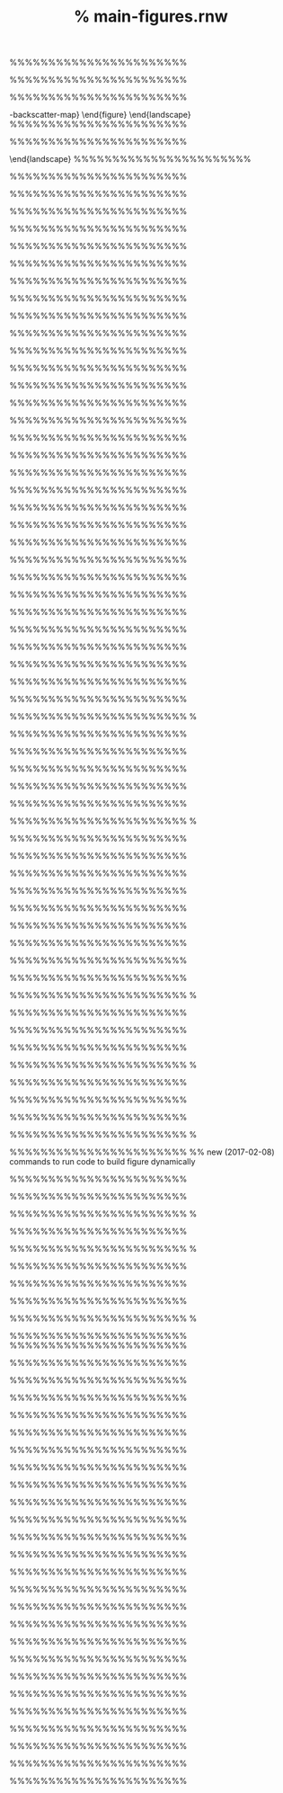 %% main-figures.rnw

\section{Figures} \label{sec:figures}

%%%%%%%%%%%%%%%%%%%%%%%
\begin{figure}[H]
\begin{center}
<<main-overview-map, fig.height=9, is.fig = TRUE, alt.text = "This figure shows many ports and cities of interest for the hake fishery.">>=
make.overview.map.plot(path = rootd_map_data)
@
\end{center}
\caption{Overview map of the area in the Northeast Pacific Ocean occupied by \fishname.
  Common areas referred to in this document are shown.}
\label{fig:main-overview-map}
\end{figure}
%%%%%%%%%%%%%%%%%%%%%%%

%%%%%%%%%%%%%%%%%%%%%%%
\begin{landscape}
\pagestyle{mylandscape}
\begin{figure}[p]
% Each mm change shifts it by more than 1mm, changing
% from -20 to -21 jumps it to the left when using center.
% Commenting out {center} works better.
\hspace{-10mm}
% Get pdf from Julia then convert with 'magick <name>.pdf <name>.png' and push to GitHub.
% Cannot use fishname in the tooltip (alt text)
\pdftooltip{\includegraphics[max size={1.15\paperwidth}{1.15\paperheight}]{main-figures/hake_survey_1995-21_NASCTimeSeries_BiomassAtAgeHistograms_grayblue}}{This figure shows that Pacific Hake migrate further north in some years.}
\caption{Spatial distribution of acoustic backscatter attributable to age-2 and older \fishname\
  from the \surveyname\
  \Sexpr{survey_start_yr}--\Sexpr{survey_end_yr}. Area of the circle is roughly
  proportional to observed backscatter.
  Barplots show survey-estimated biomass for ages 2 to 20, with major cohorts
  highlighted in color.
  Figure produced by Julia Clemons (NOAA).}
\label{fig:main-backscatter-map}
\end{figure}
\end{landscape}
\pagestyle{fancy}
%%%%%%%%%%%%%%%%%%%%%%%

%%%%%%%%%%%%%%%%%%%%%%%
\begin{landscape}
\pagestyle{mylandscape}
\begin{figure}[p]
\begin{center}
\hspace{-10mm}
% Get pdf from Julia then convert with 'magick <name>.pdf <name>.png' and push to GitHub.
% Cannot use fishname in the tooltip (alt text)
\pdftooltip{\includegraphics[max size={1.10\paperwidth}{1.10\paperheight}]{main-figures/age1hake_03-21_sA_squareroot_bin_narrow-panel_grayblue}}{This figure shows the assumed varying locations of age-1 Pacific Hake.}
\end{center}
\caption{Spatial distribution of acoustic backscatter attributable to aggregations of age-1 \fishname\
  from the \surveyname\ 2003--\Sexpr{survey_end_yr} (spatial details are not available for survey years 1995, 1998,
  and 2001). Age-1 \fishname\ are not fully sampled
  during the acoustic survey and were not explicitly considered during establishment of the
  survey sampling design. Additional backscatter from age-1 fish intermixed with older fish is not shown.
  Area of the circle is roughly proportional to observed backscatter. Figure produced
  by Julia Clemons (NOAA).}
\label{fig:main-backscatter-map-age1}
\end{figure}
\end{landscape}
\pagestyle{fancy}
%%%%%%%%%%%%%%%%%%%%%%%

%%%%%%%%%%%%%%%%%%%%%%%
\begin{figure}[H]
\begin{center}
<<main-total-catches, fig.height=5, fig.width=8, is.fig = TRUE, alt.text = "This figure shows that catches in four of the last six years have been the largest in the time series.">>=
## leg.y.loc is y-coord to place legend at
plot_catches(ct, leg.y.loc = 550)
@
\end{center}
\caption{Total \fishname\ catch used in the assessment by sector, \Sexpr{start_yr}--\Sexpr{last_data_yr}.
  U.S. tribal catches are included in the appropriate sector.}
\label{fig:main-catches}
\end{figure}
%%%%%%%%%%%%%%%%%%%%%%%

%%%%%%%%%%%%%%%%%%%%%%%
\begin{figure}[H]
\begin{center}
\definecolor{shadecolor}{rgb}{0.969, 0.969, 0.969}\color{fgcolor}
% Cannot use fishname in the tooltip (alt text)
\pdftooltip{\includegraphics[width=0.75\paperwidth]{main-figures/fishCatchRatesUS}}{This figure shows changes in catch rates for the U.S. fleet. The rates are highest in September followed by May and June.}
\end{center}
\caption{Unstandardized (raw) catch-rates (t/hr) of \fishname\ catches by tow in
  the U.S. at-sea fleet from \Sexpr{last_data_yr-4}--\Sexpr{last_data_yr}.}
\label{fig:main-us-catch-rates}
%%%%%%%%%%%%%%%%%%%%%%%
%% JOINED ON PAGE
%%%%%%%%%%%%%%%%%%%%%%%
\begin{center}
%\definecolor{shadecolor}{rgb}{0.969, 0.969, 0.969}\color{fgcolor}
<<main-us-fishery-depths, fig.height=3.5, is.fig = TRUE, alt.text = "This figure shows that bottom depths have been approximately 500 meters and fishing depths approximately 300 meters on average in the last 5 years for United States fleets.">>=
  par(mfrow = c(1, 2), mar=c(2.2, 3.2, 1.2, 0.2), oma = c(2, 1, 0, 0))
  makebox(
    us_atsea_fishing_depth_df[us_atsea_fishing_depth_df$year >= max(us_atsea_fishing_depth_df$year) - 4, ],
    main = "Fishing depth", col = "colour",
    labels = c("", ""))
  makebox(
    us_atsea_bottom_depth_df[us_atsea_bottom_depth_df$year >= max(us_atsea_bottom_depth_df$year) - 4, ],
    main = "Bottom depth", col = "colour",
    labels = c("", ""))
  mtext("Year", side = 1, outer = TRUE, line = -0.6, col = "black")
  mtext("Depth (m)", side = 2, outer = TRUE, line = -0.5, col = "black")
@
\end{center}
\caption{Distribution of fishing depths (left) and bottom depths (right), in meters, of hauls targeting \fishname\ in the U.S. Catcher-Processor and Mothership sectors from \Sexpr{last_data_yr-4}--\Sexpr{last_data_yr}. Horizontal lines in each box represent the median depth and boxes encompass the middle 50\% of the data. Whiskers encompass the 95\% quantiles.}
\label{fig:main-us-at-sea-depths}
\end{figure}
%%%%%%%%%%%%%%%%%%%%%%%

%%%%%%%%%%%%%%%%%%%%%%%
\begin{figure}[H]
\begin{center}
<<main-can-fishery-depths, is.fig = TRUE, alt.text = "This figure shows that for the last five years in Canada freezer trawlers fished at an approximate bottom depth of 400 meters and shoreside vessels fished at an approximate bottom depth of 200 meters. Freezer trawlers fished at a gear depth of approximately 200 meters and shoreside vessels at a depth of approximately 150 meters. In 2023 this changed somewhat with both fleets fishing closer to the bottom and in shallower water.">>=
  par(mfrow = c(2, 2), mar=c(2.2, 3.2, 1.2, 0.2), oma = c(2, 1, 0, 0))
  makebox(
    can_ft_gear_depth_df[can_ft_gear_depth_df$year >= max(can_ft_gear_depth_df$year) - 4, ],
    main = "Fishing depth - Freezer trawlers", col = "colour",
    labels = c("", ""))
  makebox(
    can_ft_bottom_depth_df[can_ft_bottom_depth_df$year >= max(can_ft_bottom_depth_df$year) - 4, ],
    main = "Bottom depth - Freezer trawlers", col = "colour",
    labels = c("", ""))
  makebox(
    can.ss.gear.depth[can.ss.gear.depth$year >= max(can.ss.gear.depth$year) - 4, ],
    main = "Fishing depth - Shoreside", col = "colour",
    labels = c("", ""))
  makebox(
    can_ss_bottom_depth_df[can_ss_bottom_depth_df$year >= max(can_ss_bottom_depth_df$year) - 4, ],
    main = "Bottom depth - Shoreside", col = "colour",
    labels = c("", ""))
  mtext("Year", side = 1, outer = TRUE, line = -0.6, col = "black")
  mtext("Depth (m)", side = 2, outer = TRUE, line = -0.5, col = "black")
@
\end{center}
\caption{Distribution of fishing depths (left) and bottom depths (right), in meters, of hauls targeting \fishname\ in the Canadian fleets from \Sexpr{last_data_yr-4}--\Sexpr{last_data_yr}. Horizontal lines in each box represent the median depth and boxes encompass the middle 50\% of the data. Whiskers encompass the 95\% quantiles.}
\label{fig:main-can-at-sea-depths}
\end{figure}
%%%%%%%%%%%%%%%%%%%%%%%

%%%%%%%%%%%%%%%%%%%%%%%
\begin{figure}[H]
\begin{center}
<<main-data-overview-map, fig.height=4.5, fig.width=8, is.fig = TRUE, alt.text = "This figure gives an overview of the data used in this assessment. Fishery catches span the whole time series from 1966 to present. Fishery age compositions from 1975 to present were used and all data from the age 2 plus acoustic survey were included. This includes the index of abundance and age compositions from 1995 to present for odd years.">>=
make.data.overview.plot(base_model)
@
\end{center}
\caption{Overview of data used in this assessment.
Circle areas are proportional to
total catch for the fishery data, precision for the indices,
and total sample size for
the age compositions (and cannot be compared
across data types).
Additionally, mean weight-at-age data (1975--\Sexpr{last_data_yr};
not depicted here but see Figure~\ref{fig:main-empirical-weight-at-age-numbers}
for sample sizes) are
used to account for time-varying growth.}
\label{fig:main-data-overview}
\end{figure}
%%%%%%%%%%%%%%%%%%%%%%%

%%%%%%%%%%%%%%%%%%%%%%%
\begin{figure}[H]
\begin{center}
<<main-age-comp-bubbles, fig.height = 10, fig.width = 8, is.fig = TRUE, alt.text = "This figure shows that there are currently three large cohorts making their way through the stock. The 2010 cohort is the largest followed by the 2014 cohort and the 2016 cohort. The 2020 cohort is large but highly uncertain.">>=
plist <- NULL
plist[[1]] <-
  make_age_comp_bubble_plot(base_model,
                            subplot = 1,
                            legend.position = "top",
                            alpha = 0.4)
plist[[2]] <-
  make_age_comp_bubble_plot(base_model,
                            subplot = 2,
                            alpha = 0.4)
cowplot::plot_grid(plotlist = plist, nrow = 2)
@
\end{center}
\caption{Age compositions for the aggregate fishery (top, all sectors combined) and acoustic survey (bottom) for the years \Sexpr{max_fishery_age_prop[1]}--\Sexpr{max_fishery_age_prop[2]}. Proportions in each year sum to 1.0 and area of the bubbles are proportional to the proportion and consistent in both panels (see key at top). The largest bubble in the fishery data is \Sexpr{f(as.numeric(max_fishery_age_prop[3]) / 100, 2)} for age \Sexpr{as.numeric(max_survey_age_prop[5])} in \Sexpr{as.numeric(max_fishery_age_prop[4])} and in the survey data is \Sexpr{f(as.numeric(max_survey_age_prop[3]) / 100, 2)} for age \Sexpr{as.numeric(max_survey_age_prop[5])} in \Sexpr{as.numeric(max_survey_age_prop[4])}. Red lines track large cohorts.}
\label{fig:main-age-comp-bubbles}
\end{figure}
%%%%%%%%%%%%%%%%%%%%%%%

%%%%%%%%%%%%%%%%%%%%%%%
\begin{figure}[H]
\begin{center}
<<main-survey-extrap-biomass, fig.height=4.5, fig.width=8, is.fig = TRUE, alt.text = "This figure shows that the survey biomass estimate has decreased from 2019 to 2021.">>=
plot_survey_biomass(
  dplyr::filter(base_model[["dat"]][["CPUE"]], index == 2)
)
@
\end{center}
\caption{Acoustic survey biomass index of age-2+ fish (millions of tons,
  Table~\ref{tab:main-survey-history}).
  Approximate 95\% confidence intervals are based on sampling variability
  (intervals without squid/hake apportionment uncertainty in 2009 are displayed in black).}
\label{fig:main-survey-extrap-biomass}
%\end{figure}
%%%%%%%%%%%%%%%%%%%%%%%
% JOINED ON PAGE
%%%%%%%%%%%%%%%%%%%%%%%
%\begin{figure}[H]
\begin{center}
<<main-age-one-index, fig.height=4.5, fig.width=8, is.fig = TRUE, alt.text = "This figure shows that the age-1 survey estimate has increased from 2019 to 2021.">>=
make.survey.age1.plot.data(dplyr::filter(base_model[["dat"]][["CPUE"]], index == 3),
                           log.scale = FALSE,
                           yLim = c(0, 16))
@
\end{center}
%\vspace{0mm}
\caption{Relative age-1 index (numbers of fish, Table~\ref{tab:main-survey-history})
  and approximate 95\% confidence intervals
  based on sampling variability.
  The index is relative because
  the survey does not attempt to catch all available
  age-1 fish and the analysis does not include kriging
  unlike estimates of age-2$+$ survey biomass.}
\label{fig:main-age-one-index}
\end{figure}

\begin{figure}[H]
\begin{center}
<<maturity-ogive-figure, fig.height=7.5, fig.width=7.5, is.fig = TRUE, alt.text = "This figure shows how maturity increases with age. Fish appear to reach full maturity between the age of 3 and 4. South of Point Conception which is at a latitude of 34.4 degrees they appear to reach maturity between the age of 2 and 3.">>=
maturity.ogive.figure(model = base_model, useyears = 1975:(assess_yr - 1))
@
\end{center}
\caption{Fraction of fish that are mature at each age north and south of
  34.44$^\circ$N
  (upper panel) and the fecundity relationship (lower panel).
  The fecundity relationship (purple line) is the product
  of the weight-at-age
  and the maturity-at-age for the samples
  collected from North of 34.44$^\circ$N (blue line in upper plot)
  averaged across \Sexpr{start_yr_age_comps} to \Sexpr{last_data_yr}.}
\label{fig:main-maturity}
\end{figure}
%%%%%%%%%%%%%%%%%%%%%%%

%%%%%%%%%%%%%%%%%%%%%%%
\begin{figure}[H]
\begin{center}
<<main-weight-at-age, fig.height=9, fig.width=8, is.fig = TRUE, alt.text = "This figure shows how weight-at-age changes through time. The weight-at-age appears to have decreased overall from 1975 to present.">>=
weight.at.age.heatmap(base_model,
                      proj.line.yr = base_model$endyr,
                      extrap.mask = weight_age_extrapolation_mask,
                      longterm.mean.ages = NULL, colour = "both")
@
\end{center}
%\vspace{0mm}
\caption{Empirical weight-at-age (kg) values used for the base model. Colors
  correspond to the values, with red being the lightest fish (across all years
  and ages) and blue being the heaviest fish. For each age, the most transparent cells indicate
  the lightest fish of that age.
  Data are only available from \Sexpr{start_yr_age_comps}--\Sexpr{last_data_yr}.
  Values based on assumptions for the pre-\Sexpr{start_yr_age_comps} and forecast years are shown
  outside the blue lines.
  Bold values between \Sexpr{start_yr_age_comps}--\Sexpr{max_fishery_age_prop[2]} represent
  unavailable data such that weights were interpolated or extrapolated from adjacent ages or years.
  The bottom row (mean) is the sample-weighted mean weight-at-age over all years of data.}
\label{fig:main-empirical-weight-at-age}
\end{figure}
%%%%%%%%%%%%%%%%%%%%%%%

%%%%%%%%%%%%%%%%%%%%%%%
\begin{figure}[H]
\begin{center}
<<main-weight-at-age-numbers, fig.height=9, fig.width=8, is.fig = TRUE, alt.text = "This figure shows the sample sizes of weight-at-age vary between years and ages with the most samples occurring for ages 3 through 7.">>=
weight.at.age.heatmap(base_model,
                      proj.line.yr = base_model$endyr,
                      extrap.mask = weight_age_extrapolation_mask,
                      longterm.mean.ages = NULL,
                      samplesize = TRUE, colour = "both")
@
\end{center}
\vspace{0mm}
\caption{Sample sizes of empirical weight-at-age measurements
  used to calculate mean weight-at-age fit in the base model.
  Colors and transparency are identical to Figure~\ref{fig:main-empirical-weight-at-age}
  and based on mean values.
  Sample sizes of zero highlight years for which data are not available, i.e.,
  pre \Sexpr{start_yr_age_comps} and post \Sexpr{last_data_yr}.
  The total sample sizes for each age used in the mean over all data years are shown at the bottom and
  year-specific sample sizes are shown to the right using the same color scale with red indicating
  small sample sizes and blue indicating the large sample sizes.}
\label{fig:main-empirical-weight-at-age-numbers}
\end{figure}
%%%%%%%%%%%%%%%%%%%%%%%

%%%%%%%%%%%%%%%%%%%%%%%
\begin{figure}[H]
\begin{center}
<<main-weight-at-age-lines, fig.height = 9, fig.width = 8, is.fig = TRUE, alt.text = "This figure shows that the annual mean weight-at-age is lower for most ages in the most recent years than for years prior to 1980. There is a trend of increasing weight-at-age for the last 6 to 7 years.">>=
make.wt_at_age.plot(wt_at_age, ages = 2:10, lwd = 1, highlight = 5)
@
\end{center}
\caption{Empirical mean weight-at-age (kg) values for ages 2--10
  used for the base model, as in Figure~\ref{fig:main-empirical-weight-at-age} but
  shown as time series.
  Blue lines are for the youngest ages and green lines are for the oldest ages
  shown, with age-5 highlighted in bold as a visual aid.}
\label{fig:main-weight-at-age-lines}
\end{figure}
%%%%%%%%%%%%%%%%%%%%%%%

%%%%%%%%%%%%%%%%%%%%%%%
\begin{figure}[H]
\begin{center}
<<main-bridge-5-panel-1, fig.height=8, fig.width=8, is.fig = TRUE, alt.text = "This figure shows the differences between the first bridging models for various model outputs. The only notable difference is in the recruitment deviation estimates for 2020 to 2022 for the bridging model where the 2022 catch is added.">>=
plist <- list()
plist[[1]] <-
  plot_rel_biomass(d_obj = d_obj_bridge_rel_biomass[[1]],
                   ylim = c(0, 2.5),
                   x_labs_mod = 10,
                   clip_cover = 0.35,
                   wrap_y_label = TRUE,
                   axis_title_font_size = 12,
                   leg_pos = "none")
plist[[2]] <-
  plot_recdevs(d_obj = d_obj_bridge_recdev[[1]],
               leg_pos = "none",
               x_labs_mod = 10,
               clip_cover = 0.25,
               axis_title_font_size = 12,
               line_width = 0.25)

plist[[3]] <-
  plot_survey_index_fits(d_obj = d_obj_bridge_age2_index[[1]],
                         survey_type = "age2",
                         rev_colors = FALSE,
                         clip_cover = 0.25,
                         axis_title_font_size = 12,
                         leg_pos = "none")

plist[[4]] <-
  plot_survey_index_fits(d_obj = d_obj_bridge_age1_index[[1]],
                         survey_type = "age1",
                         xlim = c(1995, 2022),
                         ylim = c(0, 11),
                         y_breaks = seq(0, 11, by = 2),
                         clip_cover = 0.25,
                         axis_title_font_size = 12,
                         rev_colors = FALSE,
                         leg_pos = "none")

# Grid of 2 rows and 1 column with one plot at the top (biomass)
# and 4 plots embedded in another grid (quad_grid) at the bottom
quad_grid <- cowplot::plot_grid(plotlist = plist,
                                nrow = 2,
                                ncol = 2)
full_plist <- list()
full_plist[[1]] <-
  plot_biomass(d_obj = d_obj_bridge_biomass[[1]],
               leg_ncol = 2,
               leg_font_size = 7,
               wrap_y_label = TRUE,
               axis_title_font_size = 12,
               leg_pos = c(0.72, 0.82))

full_plist[[2]] <- quad_grid

cowplot::plot_grid(plotlist = full_plist,
                   nrow = 2,
                   ncol = 1,
                   rel_heights = c(0.33, 0.67))
@
\end{center}
\caption{Bridging models showing the sequential steps made to the base model
  from the \Sexpr{last_assess_yr} base model to the \Sexpr{assess_yr} base
  model. In order the steps are: update the Stock Synthesis model code version,
  add \Sexpr{last_data_yr} catch, add \Sexpr{last_data_yr} weight-at-age, and
  add \Sexpr{last_data_yr} fishery age compositions. The final model is the base
  model for \Sexpr{assess_yr}. Panels are spawning biomass (upper panel),
  relative spawning biomass (spawning biomass in each year relative to the
  unfished equilibrium spawning biomass, middle left), recruitment deviation
  (middle right), age-2+ survey biomass index (lower left), and age-1 index
  (lower right), with triangles representing the observed survey indices.}
\label{fig:main-bridge-5-panel-1}
\end{figure}
%%%%%%%%%%%%%%%%%%%%%%%

%%%%%%%%%%%%%%%%%%%%%%%
\begin{figure}[H]
\begin{center}
<<main-mcmc-survey-fit, fig.height=6, fig.width=8, is.fig = TRUE, alt.text = "This figure shows 1000 posterior trajectories of the expected survey biomass fitting well to the observed biomass. The lines are very tightly packed together for most of the time series but diverge a little near the end of the time series from about 2017 to 2021.">>=
make.mcmc.survey.fit.plot(base_model,
                          start_yr = survey_start_yr,
                          end_yr = survey_end_yr,
                          surv_yrs = surv_yrs,
                          probs = c(0.025, 0.975),
                          y.max = 5.5e6)
@
\end{center}
\caption{Fits (colored lines) to the acoustic survey (points) with input 95\% intervals around the observations.
  The thin blue lines are the results of a random subset of individual MCMC samples.
  Thicker uncertainty intervals around observed survey points indicate 95\%
  lognormal uncertainty intervals estimated by the kriging method and are used as input to the assessment model.
  Thinner uncertainty intervals indicate estimated 95\% uncertainty intervals that account for the
  model estimate of additional uncertainty.}
\label{fig:main-mcmc-survey-fit}
\end{figure}
%%%%%%%%%%%%%%%%%%%%%%%

%%%%%%%%%%%%%%%%%%%%%%%
\begin{figure}[H]
\begin{center}
<<main-mcmc-age1-fit, fig.height=6, fig.width=8, is.fig = TRUE, alt.text = "This figure shows many posterior trajectories of the expected numbers of age-1 fish fitting well to the age-1 index.The lines are very tightly packed together for most of the time series but diverge a little at the end of the time series for the 2021 index point.">>=
make.mcmc.survey.fit.plot(base_model,
                          start_yr = survey_start_yr,
                          end_yr = survey_end_yr,
                          surv_yrs = surv_yrs,
                          probs = c(0.025, 0.975),
                          y.max = 10e6,
                          survey.type = "age1",
                          survey.col = "red")
@
\end{center}
\caption{Fits (colored lines) to the relative age-1 index estimated from the
  acoustic survey (points) with input 95\% intervals around the observations.
  The thin blue lines are the results of a random subset of individual MCMC samples.
  Thicker uncertainty intervals around observed survey points indicate 95\%
  lognormal uncertainty intervals based on sampling variability
  and are used as input to the assessment model.
  Thinner uncertainty intervals indicate estimated 95\% uncertainty intervals that account for the
  model estimate of additional uncertainty.}
\label{fig:main-mcmc-age1-fit}
\end{figure}
%%%%%%%%%%%%%%%%%%%%%%%

%%%%%%%%%%%%%%%%%%%%%%%
\begin{figure}[H]
\begin{center}
<<main-age-comp-fits, fig.height = 10, fig.width = 8, is.fig = TRUE, alt.text = "This figure shows the age composition fits for the fishery and acoustic survey against the data. There is some slight over and under-fitting in the early part of the fishery time series from 1975 to 1995. The survey shows some over fitting from 2001 to 2005.">>=
plist <- NULL
plist[[1]] <-
  plot_age_comp_fit(base_model,
                    label_font_size = 3,
                    n_col = 4)
plist[[2]] <-
  plot_age_comp_fit(base_model,
                    n_col = 1,
                    type = "survey",
                    x_breaks = 2:15,
                    label_font_size = 3,
                    label_loc = c(14, 0.45))
cowplot::plot_grid(plotlist = plist, nrow = 2)
@
\end{center}
\caption{Base model fits to the observed fishery (top) and acoustic survey (bottom) age-composition data.
  Colored bars show observed proportions with colors following each cohort across years.
  Points with intervals indicate median expected proportions and 95\% credibility
  intervals from the MCMC calculations.}
\label{fig:main-age-comp-fits}
\end{figure}
%%%%%%%%%%%%%%%%%%%%%%%

%%%%%%%%%%%%%%%%%%%%%%%
\begin{figure}[H]
\begin{center}
<<main-age-comp-pearson, fig.height = 10, fig.width = 8, is.fig = TRUE, alt.text = "This figure shows that there are no obvious patterns in the Pearson residuals for the fishery and the survey.">>=
plist <- NULL
plist[[1]] <-
  plot_pearson_bubbles(base_model,
                       type = 1,
                       legend.position = "top",
                       alpha = 0.7)
plist[[2]] <-
  plot_pearson_bubbles(base_model,
                       type = 2,
                       alpha = 0.7)
cowplot::plot_grid(plotlist = plist, ncol = 1)
@
\end{center}
\caption{Pearson residuals for base model fits to the age-composition data for
  the medians of the MCMC posteriors. Closed bubbles are positive residuals
  (observed > expected) and open bubbles are negative residuals (observed <
  expected). Red lines track cohorts from years of large recruitment events.}
\label{fig:main-age-comp-pearson}
\end{figure}
%%%%%%%%%%%%%%%%%%%%%%%

%%%%%%%%%%%%%%%%%%%%%%%
\begin{figure}[H]
\begin{center}
<<main-prior-posterior, fig.height=6, fig.width=8, is.fig = TRUE, alt.text = "This figure shows how the posteriors shift from the priors for key parameters. The steepness parameter appears to have an almost identical prior and posterior distribution.">>=
plot_priors_vs_posts(base_model,
                                              key_posteriors,
                                              titles = key_posteriors_titles,
                                              x_range = "prior",
                                              ncol = 2,
                                              nrow = 3,
                                              labeller = label_parsed_space)
@
\end{center}
\caption{Prior (black lines) and posterior (gray histograms) distributions for
  natural mortality ($M$), equilibrium log recruitment ($\ln R_0)$, steepness
  ($h$), the additional process-error standard deviation (SD) for the acoustic
  survey, and the Dirichlet-multinomial parameters for the fishery
  ($\theta_{\text{fish}}$) and the survey ($\theta_{\text{surv}}$). Red
  triangles signify the initial value for each parameter. The small
  downturns at the ends of the uniform priors for $ln(R_0)$ and the
  Survey extra SD parameter represent the hard limits set for the prior in the
  Stock Synthesis control file.}
\label{fig:main-prior-posterior}
\end{figure}
%%%%%%%%%%%%%%%%%%%%%%%

%%%%%%%%%%%%%%%%%%%%%%%
\begin{figure}[H]
\begin{center}
<<main-prior-posterior-truncated, fig.height=6, fig.width=8, is.fig = TRUE, alt.text = "This figure shows how the posteriors shift from the priors for key parameters. The steepness parameter appears to have an almost identical prior and posterior distribution.">>=
plot_priors_vs_posts(base_model,
                                              key_posteriors,
                                              titles = key_posteriors_titles,
                                              x_range = "posterior",
                                              ncol = 2,
                                              nrow = 3,
                                              labeller = label_parsed_space)
@
\end{center}
\caption{As for Figure \ref{fig:main-prior-posterior} but the x axis of each
  panel is truncated to the range of the posterior distribution, and thus, there
  is the potential for the full range of the prior and the initial value to be
  missing from individual panels.}
\label{fig:main-prior-posterior-truncated}
\end{figure}
%%%%%%%%%%%%%%%%%%%%%%%

%%%%%%%%%%%%%%%%%%%%%%%
\begin{figure}[H]
\begin{center}
<<main-tv-selex, fig.height=8, fig.width=8, is.fig = TRUE, alt.text = "This figure shows individual median selectivity plots for each year in a mountain range configuration.">>=
tv_selex_start_yr <- 1990
tv_selex_end_yr <- last_data_yr
tv_selex_ages <- as.character(1:8)
tv_selex_med_raw <- base_model$extra_mcmc$sel_fishery_median
tv_selex_med_filt <- tv_selex_med_raw |>
  filter(Yr %in% tv_selex_start_yr:tv_selex_end_yr)
tv_selex_med_yrs <- tv_selex_med_filt |> pull(Yr)
tv_selex_med_mat <- tv_selex_med_filt |>
  select(!!!tv_selex_ages) |>
  as.matrix()
tv_selex_lower <- base_model$extra_mcmc$sel_fishery_lower
tv_selex_upper <- base_model$extra_mcmc$sel_fishery_upper
# plot_selex_mountains(tv_selex_med,
#                      yrs = c(tv_selex_start_yr,
#                              tv_selex_end_yr),
#                      ages = tv_selex_ages)

oldpar <- par()
# padding left and right outer margins using oma to make plot less stretched out
par(mar = c(4, 4, 1, 1),
    oma = c(0, 8, 0, 8))
mountains(tv_selex_med_mat,
          yvec = tv_selex_med_yrs,
          rev = TRUE,
          cex.axis = 0.8)
mtext(side = 1, line = 2, "Age")
mtext(side = 2, line = 3, "Selectivity by year")
par <- oldpar
@
\end{center}
\caption{Mountains plot of median fishery selectivity in each year for the base model. Range of selectivity is
  scaled to be between 0 to 1 in each year.}
\label{fig:main-tv-selex}
\end{figure}
%%%%%%%%%%%%%%%%%%%%%%%
% \clearpage

%%%%%%%%%%%%%%%%%%%%%%%
\begin{figure}[H]
\begin{center}
<<main-tv-selex-uncertainty, fig.height=8, fig.width=8, is.fig = TRUE, alt.text = "This figure shows individual panels for each year with selectivity medians and 0.95 credible intervals.">>=
plot_multiple_tv_selex_unc(base_model, n_col = 2)
@
\end{center}
\caption{Fishery selectivity sampled from posterior probability distribution by year for the base model.
  Black dots and bars indicate the median and 95\% credibility interval, respectively. The shaded polygon
  also shows the 95\% credibility interval. Range is from 0 to 1 within each year. Selectivity
  for \Sexpr{tv_selex_start_yr} is shared for all years from \Sexpr{start_yr} to
  \Sexpr{tv_selex_start_yr}.}
\label{fig:main-tv-selex-uncertainty}
\end{figure}
%%%%%%%%%%%%%%%%%%%%%%%

%%%%%%%%%%%%%%%%%%%%%%%
\begin{figure}[H]
\begin{center}
<<main-tv-selex-uncertainty-lines, fig.height=8, fig.width=8, is.fig = TRUE, alt.text = "This plot shows individual median selectivity trajectories for all samples from the posteriors of fishery and survey selectivity parameters with 0.95 credible intervals. The age 1 index has more and larger outliers than the age 2 plus survey.">>=
plist <- list()
plist[[1]] <- plot_selex_posteriors(base_model,
                      type = "survey",
                      probs = c(0.025, 0.975),
                      age_range = c(1, 8),
                      line_color_unc = "red",
                      line_thickness_unc = 1,
                      point_size_unc = 3)
plist[[2]] <- plot_selex_posteriors(base_model,
                      type = "fishery",
                      probs = c(0.025, 0.975),
                      age_range = c(1, 8),
                      line_color_unc = "blue",
                      line_thickness_unc = 1,
                      point_size_unc = 3)
cowplot::plot_grid(plotlist = plist, nrow = 2, ncol = 1)
@
\end{center}
\caption{Estimated selectivities for the acoustic survey
  age-2+ biomass index (top, with selectivity of zero for age-1 fish)
  and fishery (bottom -- shown for \Sexpr{end_yr-1} only, age-1 and older)
  from the posterior distribution for the base model.}
\label{fig:main-tv-selex-uncertainty-lines}
\end{figure}
%%%%%%%%%%%%%%%%%%%%%%%

%%%%%%%%%%%%%%%%%%%%%%%
\begin{figure}[H]
\begin{center}
<<main-spawning-biomass, fig.height=4.5, fig.width=8, is.fig = TRUE, alt.text = "This figure shows that the median spawning biomass has been increasing in size since 2021.">>=
plot_biomass(list(base_model),
             list(base_model_name),
             ylim = c(0, 5),
             point_shape = 1,
             alpha = 0.2,
             leg_pos = "none")
@
\end{center}
\caption{Median of the posterior distribution for female spawning biomass at the start of each year ($B_t$) for the base model up to \Sexpr{end_yr} (solid line) with 95\% posterior credibility intervals (shaded area).}
\label{fig:main-female-spawning-biomass}
%% \end{figure}
%%%%%%%%%%%%%%%%%%%%%%%
%% JOINED ON PAGE
%%%%%%%%%%%%%%%%%%%%%%%
%% \begin{figure}[H]
\begin{center}
<<main-relative-spawning-biomass, fig.height=4.5, fig.width=8, is.fig = TRUE, alt.text = "This figure shows that the relative spawning biomass has been increasing since 2021. The value for 2023 is just above B0.">>=
plot_rel_biomass(list(base_model),
                 list(base_model_name),
                 point_shape = 1,
                 ylim = c(0, 3),
                 alpha = 0.2,
                 leg_pos = "none")
@
\end{center}
\caption{Median (solid line) of the posterior distribution for relative spawning biomass ($B_t/B_0$) for the base model through \Sexpr{end_yr} with 95\% posterior credibility intervals (shaded area). Dashed horizontal lines show the values for 10\%, 40\% and 100\% of $B_0$.}
\label{fig:main-relative-spawning-biomass}
\end{figure}
%%%%%%%%%%%%%%%%%%%%%%%
% \clearpage

%%%%%%%%%%%%%%%%%%%%%%%
\begin{figure}[H]
\begin{center}
<<main-recruitment, fig.height=4.5, fig.width=8, is.fig = TRUE, alt.text = "This figure shows that recruitment for each cohort. There are currently three above-average cohorts in the stock with 2020 being the fourth. The 2020 cohort is highly uncertain which can be seen in the size of the credible interval.">>=
plot_recruitment(list(base_model),
                 list(base_model_name),
                 single_line_color = "blue",
                 leg_pos = "none")
@
\end{center}
\caption{Medians (solid circles) of the posterior distribution for recruitment (billions of age-0 fish) with 95\% posterior credibility intervals (blue lines). The median of the posterior distribution for mean unfished equilibrium recruitment ($R_0$) is shown as the horizontal dashed line with a 95\% posterior credibility interval shaded between the dotted lines.}
\label{fig:main-recruitment}
%% \end{figure}
%%%%%%%%%%%%%%%%%%%%%%%
%% JOINED ON PAGE
%%%%%%%%%%%%%%%%%%%%%%%
%% \begin{figure}[H]
\begin{center}
<<main-recruitment-devs, fig.height=4.5, fig.width=8, is.fig = TRUE, alt.text = "This figure shows recruitment deviations for each cohort. The same above-average cohorts seen in the recruitment figure are also seen here.">>=
plot_recdevs(list(base_model),
             list(base_model_name),
             single_line_color = "blue",
             leg_pos = "none")
@
\end{center}
\caption{Medians (solid circles) of the posterior distribution for log-scale recruitment deviations with 95\% posterior credibility intervals (blue lines). Recruitment deviations for the years \Sexpr{recruit_dev_start_yr}--\Sexpr{start_yr-1} are used to calculate the numbers at age in \Sexpr{start_yr}, the initial year of the model.}
\label{fig:main-recruitment-devs}
\end{figure}
%%%%%%%%%%%%%%%%%%%%%%%

%%%%%%%%%%%%%%%%%%%%%%%
\begin{figure}[H]
\begin{center}
<<main-numbers-at-age, fig.height=8, fig.width=8, is.fig = TRUE, alt.text = "This figure clearly shows the strong cohorts decreasing in numbers as they pass through the stock from one year to the next. The mean age has fluctuated over time and is currently rising and at approximately age 3.">>=
make_numbers_at_age_plot(base_model,
                         mean_age_line_color = "red",
                         mean_age_line_size = 1.5,
                         mean_age_line_type = "solid",
                         legend.position = "top",
                         legend.title = "Numbers (billions)",
                         xlim = c(1965, assess_yr))
@
\end{center}
\caption{Bubble plot of the medians of the posterior distributions of population
  numbers at age at the beginning of each year, where diagonals follow each
  year-class through time. The red line represents the mean age. The scale of the bubbles is represented in the key where the units are
  billions of fish; the largest overall bubble represents the
  \Sexpr{max_median_nat}~billion
  age-0 recruits in \Sexpr{yr_of_max_median_nat}.
  See Table~\ref{tab:main-est-numbers-at-age} for values.}
\label{fig:main-numbers-at-age}
\end{figure}
%%%%%%%%%%%%%%%%%%%%%%%

%%%%%%%%%%%%%%%%%%%%%%%
\begin{figure}[H]
\begin{center}
<<main-recruitment-scale-all, fig.height=4.5, fig.width=8, is.fig = TRUE, alt.text = "This figure shows distributions of recruitment estimates relative to those in 2010 for all years.">>=
make.mcmc.recruitment.plot(base_model,
                           start_yr = 1966,
                           equil.yr = unfished_eq_yr,
                           samples = NULL,
                           rescale = TRUE,
                           traceplot = FALSE,
                           end_yr = assess_yr + 2,
                           auto.xaxis = FALSE,
                           plot_R0 = TRUE)
@
\end{center}
\caption{Medians (solid circles) of the posterior distribution of annual recruitment
  relative to recruitment in 2010 (recruitment divided by the 2010 recruitment for
  every MCMC sample), with 95\% posterior credibility intervals (red
  lines). This procedure somewhat scales out the uncertainty due to uncertainty in mean
  unfished equilibrium recruitment ($R_0$), and better elicits comparisons of
  relative cohort sizes; for example, recruitment in 2014 is
  clearly smaller than in 2010 (horizontal green dashed line).
  The year 2010 was chosen as the basis for
  comparison due to its well recognized size and the stability of cohort
  strength estimates over time. The median of $R_0/R_{2010}$ is shown as the
  horizontal dashed line with the 95\% posterior credibility interval shaded between the dotted lines.}
\label{fig:main-recruitment-scale-all}
\end{figure}
%%%%%%%%%%%%%%%%%%%%%%%

%%%%%%%%%%%%%%%%%%%%%%%
\begin{figure}[H]
\begin{center}
<<main-mcmc-sr-variability, fig.height=8, fig.width=8, is.fig = TRUE, alt.text = "This figure shows that the Stock Recruitment curve does not fit the estimated recruitments very well for this stock.">>=
make.mcmc.sr.variability.plot(base_model,
                              start_yr = start_yr,
                              end_yr = end_yr - 1,
                              xlim = c(0, 1.5),
                              ylim = c(0, 7),
                              probs = c(0.025, 0.5, 0.975))
@
\end{center}
\caption{Estimated stock-recruit relationship for the base model with median predicted recruitments
  and 95\% posterior credibility intervals. Colors indicate time-period, with yellow colors in the
  early years and blue colors in the recent years. The thick solid black line indicates the central
  tendency (mean) and the red line indicates the central tendency after bias correcting for the lognormal
  distribution (median). Shading around stock-recruit curves indicates uncertainty in shape associated
  with distribution of the steepness parameter ($h$). The gray polygon on the right indicates the
  expected distribution of absolute recruitments.}
\label{fig:main-mcmc-sr-variability}
\end{figure}
%%%%%%%%%%%%%%%%%%%%%%%

%%%%%%%%%%%%%%%%%%%%%%%
\begin{figure}[H]
\begin{center}
<<main-fishing-intensity, fig.height=4.5, fig.width=8, is.fig = TRUE, alt.text = "This figure shows that we have been below the management value of 1 for FSPR 40 percent throughout the entire time series.">>=
plot_fishing_intensity(base_model)
@
\end{center}
\caption{Trend in median fishing intensity (relative to the SPR management target) through \Sexpr{end_yr-1}
  with 95\% posterior credibility intervals. The management target defined in the Agreement is shown as a horizontal line at 1.0.}
\label{fig:main-fishing-intensity}
%% \end{figure}
%%%%%%%%%%%%%%%%%%%%%%%
%% JOINED ON PAGE
%%%%%%%%%%%%%%%%%%%%%%%
%% \begin{figure}[H]
\begin{center}
<<main-exploitation-fraction, fig.height=4.5, fig.width=8, is.fig = TRUE, alt.text = "This figure shows that the current exploitation fraction of the female spawning biomass is approximately 0.05. This is a drop from the last five years which have been approximately 0.1.">>=
plot_exploitation_fraction(base_model)
@
\end{center}
\caption{Trend in median exploitation fraction (catch divided by biomass of fish of age-2 and above) through \Sexpr{end_yr-1} with 95\% posterior credibility intervals.}
\label{fig:main-exploitation-fraction}
\end{figure}
%%%%%%%%%%%%%%%%%%%%%%%
% \clearpage

%%%%%%%%%%%%%%%%%%%%%%%
\begin{figure}[H]
\begin{center}
<<main-phase, fig.height=6, fig.width=8, is.fig = TRUE, alt.text = "This figure shows that we are currently not overfishing nor in an overfished state.">>=
plot_phase(base_model,
           start_yr,
           end_yr,
           init_lbl_x_off = -0.04,
           init_lbl_y_off = -0.04,
           final_lbl_x_off = 0.04,
           final_lbl_y_off = 0.04)
@
\end{center}
\caption{Estimated historical path of median relative spawning biomass in
         at the beginning of year $t$ and corresponding median relative fishing
         intensity in the fishing year ($t-1$) leading up to year $t$. Labels show the
         start year, end year and year of highest relative fishing
         intensity; labels correspond to year $t$ (i.e., year of the relative
         spawning biomass). Gray bars span the 95\% credibility
         intervals for \Sexpr{end_yr} relative spawning biomass (horizontal) and
         \Sexpr{end_yr-1} relative fishing intensity (vertical).
         }
\label{fig:main-phase}
\end{figure}
%%%%%%%%%%%%%%%%%%%%%%%

%%%%%%%%%%%%%%%%%%%%%%%
\begin{figure}[H]
\begin{center}
<<main-projected-catch-density, fig.height=4.5, fig.width=8, is.fig = TRUE, alt.text = "This figure shows the wide posterior distribution of the default catch limit using the default harvest policy.">>=
make.forecast.catch.posterior.plot(base_model,
                                   fore.yr = end_yr)
@
\end{center}
\caption{The posterior distribution of the default \Sexpr{end_yr} catch limit calculated using the default harvest
  policy (\Ffortyten). The median is \Sexpr{ct_limit_quantiles["median"]}~t (vertical line), with the dark shaded area ranging from the 2.5\% quantile to the 97.5\% quantile, covering the range \Sexpr{ct_limit_quantiles["lower"]}--\Sexpr{ct_limit_quantiles["upper"]}~t.}
\label{fig:main-projected-catch-density}
%% \end{figure}
%%%%%%%%%%%%%%%%%%%%%%%
%% JOINED ON PAGE
%%%%%%%%%%%%%%%%%%%%%%%
%% \begin{figure}[H]
\begin{center}
<<main-forecast-depletion-comparison-plot, fig.height=4.5, fig.width=8, is.fig = TRUE, alt.text = "This figure shows that the median relative spawning biomass is projected to remain flat for the next 3 years with zero catch and to decline for all non-zero catch levels evaluated.">>=
# See the file `forecast-catch-levels.R` at the list called `ct_levels`. The values in
# `fore_inds` below are the indices of those forecast values in that list.
plot_depl_fore_comparison(base_model,
                          fore_inds = c(1, 2, 6, 12, 14),
                          forecast_yrs = forecast_yrs)
@
\end{center}
\caption{Median and 95\% posterior credibility intervals of estimated
         relative spawning biomass to the start of \Sexpr{end_yr} from the base model
         (white rectangle)
         and projections to the start of \Sexpr{forecast_yrs[length(forecast_yrs)]}
         for several management actions, which are defined in the decision tables.
         The default harvest policy catches are
  \Sexpr{f(base_model$catch_default_policy[1])}~t in \Sexpr{end_yr},
  \Sexpr{f(base_model$catch_default_policy[2])}~t in \Sexpr{end_yr+1}, and
  \Sexpr{f(base_model$catch_default_policy[3])}~t in \Sexpr{end_yr+2}.}
\label{fig:main-forecast-depletion-comparison}
\end{figure}
%%%%%%%%%%%%%%%%%%%%%%%
% \clearpage

%%%%%%%%%%%%%%%%%%%%%%%
\begin{figure}[H]
\begin{center}
<<main-forecast-risk-comparison-plot-year-1, fig.height=4.5, fig.width=8, is.fig = TRUE, alt.text = "This figure shows that the probability that the stock declines in 2024 is 50 percent or greater for all catch levels including zero. The probability that the stock falls under B40 is almost zero for catches up to approximately 350 thousand tonnes.">>=
plot_fore_compare(base_model,
                  forecast_yrs = forecast_yrs,
                  fore_yr = forecast_yrs[1],
                  leg_pos = c(0.2, 0.32),
                  remove_x_val = 325)
@
\end{center}
\caption{Graphical representation of the base model results presented in Table \ref{tab:main-risk-year-1} for various catches in
  \Sexpr{forecast_yrs[1]}. The symbols indicate points that were computed directly from model output and lines interpolate between the points.}
\label{fig:main-forecast-risk-comparison-year-1}
%% \end{figure}
%%%%%%%%%%%%%%%%%%%%%%%
%% JOINED ON PAGE
%%%%%%%%%%%%%%%%%%%%%%%
%% \begin{figure}[H]
\begin{center}
<<main-forecast-risk-comparison-plot-year-2, fig.height=4.5, fig.width=8, is.fig = TRUE, alt.text = "This figure shows that the probability that the stock declines in 2025 is 74 percent or greater for all catch levels including zero. The probability that the stock falls under B40 is below 0.1 for catches up to approximately 380 thousand tonnes.">>=
plot_fore_compare(base_model,
                  forecast_yrs = forecast_yrs,
                  fore_yr = forecast_yrs[2],
                  leg_pos = c(0.2, 0.32),
                  remove_x_val = c(325, 342, 740))
@
\end{center}
\caption{Graphical representation of the base model results presented in Table~\ref{tab:main-risk-year-2} for catch in
  \Sexpr{forecast_yrs[2]}, given the \Sexpr{forecast_yrs[1]} catch level shown in Table \ref{tab:main-risk-year-1}. The symbols indicate points that were computed directly from model output and lines interpolate between the points.}
\label{fig:main-forecast-risk-comparison-year-2}
\end{figure}
%%%%%%%%%%%%%%%%%%%%%%%
\clearpage

%%%%%%%%%%%%%%%%%%%%%%%
\begin{figure}[H]
\begin{center}
<<main-forecast-risk-comparison-plot-year-3, fig.height=4.5, fig.width=8, is.fig = TRUE, alt.text = "This figure shows that the probability that the stock declines in 2026 is approximately 65 percent or greater for all catch levels including zero. The probability that the stock falls under B40 is below 0.1 for catches up to approximately 350 thousand tonnes.">>=
plot_fore_compare(base_model,
                  forecast_yrs = forecast_yrs,
                  fore_yr = forecast_yrs[3],
                  leg_pos = c(0.2, 0.32),
                  remove_x_val = c(259, 621))
@
\end{center}
\caption{Graphical representation of the base model results presented in Table \ref{tab:main-risk-year-3} for catch in
  \Sexpr{forecast_yrs[3]}, given the \Sexpr{forecast_yrs[1]} and \Sexpr{forecast_yrs[2]}
  catch levels shown in Tables~\ref{tab:main-risk-year-1} and~\ref{tab:main-risk-year-2}.
  The symbols indicate points
  that were computed directly from model output and lines interpolate between the points.}
\label{fig:main-forecast-risk-comparison-year-3}
\end{figure}
%%%%%%%%%%%%%%%%%%%%%%%
% \clearpage

%%%%%%%%%%%%%%%%%%%%%%%
%% new (2017-02-08) commands to run code to build figure dynamically
\begin{figure}[H]
\begin{center}
<<main-age-comp-forecast, fig.height=4.5, fig.width=6.5, is.fig = TRUE, alt.text = "This figure shows how the few dominant cohorts are expected to make up most of the coming years catch. The 2020 cohort is predicted to be the largest cohort in the stock in 2023. That prediction has high uncertainty when compared to the other cohorts.">>=
make.age.comp.forecast.plot(base_model)
@
\end{center}
\caption{Forecast age compositions in numbers and in weight for the \Sexpr{end_yr} fishery catch (combined across all sectors in both countries). Gray bars show median estimates. Thick black lines show 50\% credibility intervals and thin black lines show 95\% credibility intervals. These estimates are based on the posterior distribution for selectivity averaged across the most recent five years, weight-at-age data averaged across the most recent five years, and the distribution for expected numbers at age at the start of \Sexpr{end_yr} (see Table~\ref{tab:main-est-numbers-at-age} for the MCMC medians of numbers-at-age for all years). The panel on the right is scaled based on the weight at each age averaged across the last five years.}
\label{fig:main-age-comp-forecast}
\end{figure}
%%%%%%%%%%%%%%%%%%%%%%%

%%%%%%%%%%%%%%%%%%%%%%%
\begin{figure}[H]
\begin{center}
<<main-biomass-base-alternative-1, fig.height=4.5, fig.width=8, is.fig = TRUE, alt.text = "This figure shows how spawning biomass changes between the first set of sensitivity runs. Changing the standard deviation of the natural mortality parameter has the most notable effect and scales the population up with an increase in its size.">>=
plot_biomass(d_obj = d_obj_sens_biomass[[1]],
             x_expansion = 4,
             ylim = c(0, 20),
             y_breaks = seq(0, 20, 2),
             leg_font_size = 9,
             leg_pos = c(0.8, 0.75),
             rev_colors = TRUE)
@
\end{center}
\caption{MCMC estimates of spawning biomass for the base model and alternative sensitivity runs representing changing the mean of the prior for steepness from 1.0 to 0.5, fixing steepness at 1.0, lower (1.0) and higher (1.6) levels of variation assumed about the stock-recruitment relationship ($\sigma_r$), changing the standard deviation of the prior for natural mortality, and using the Hamel prior distribution for natural mortality.}
\label{fig:main-biomass-base-alternative-1}
%% \end{figure}
%%%%%%%%%%%%%%%%%%%%%%%
%% JOINED ON PAGE
%%%%%%%%%%%%%%%%%%%%%%%
%% \begin{figure}[H]
\begin{center}
<<main-status-base-alternative-1, fig.height=4.5, fig.width=8, is.fig = TRUE, alt.text = "This figure shows how relative spawning biomass changes between the first set of sensitivity runs. As in the absolute biomass figure changing the standard deviation of the natural mortality parameter has the most notable effect and scales the population up with an increase in its size.">>=
plot_rel_biomass(d_obj = d_obj_sens_rel_biomass[[1]],
                 x_expansion = 2,
                 leg_font_size = 9,
                 leg_pos = c(0.8, 0.75),
                 rev_colors = TRUE)
@
\end{center}
%\vspace{0mm}
\caption{MCMC estimates of stock status (relative
  spawning biomass) for the base model and alternative sensitivity runs
  representing changing key parameters. See
  Figure~\ref{fig:main-biomass-base-alternative-1} for sensitivity descriptions.}
\label{fig:main-status-base-alternative-1}
\end{figure}
%%%%%%%%%%%%%%%%%%%%%%%
% \clearpage

%%%%%%%%%%%%%%%%%%%%%%%
\begin{figure}[H]
\begin{center}
<<main-biomass-base-alternative-2, fig.height=4.5, fig.width=8, is.fig = TRUE, alt.text = "This figure shows how spawning biomass changes between the second set of sensitivity runs. The biomass estimate increases with the removal of the age-1 index from the model.">>=
plot_biomass(d_obj = d_obj_sens_biomass[[2]],
             x_expansion = 4,
             leg_pos = c(0.75, 0.9),
             rev_colors = TRUE)
@
\end{center}
\caption{MCMC estimates of spawning biomass for the base model and alternative sensitivity models that represent the following changes in data: removing the index of age-1 fish and down-weighting fishery composition data using the McAllister-Ianelli method.}
\label{fig:main-biomass-base-alternative-2}
%% \end{figure}
%%%%%%%%%%%%%%%%%%%%%%%
%% JOINED ON PAGE
%%%%%%%%%%%%%%%%%%%%%%%
%% \begin{figure}[H]
\begin{center}
<<main-status-base-alternative-2, fig.height=4.5, fig.width=8, is.fig = TRUE, alt.text = "This figure shows how relative spawning biomass changes between the second set of sensitivity runs. As in the absolute biomass figure the relative biomass estimate increases with the removal of the age-1 index from the model.">>=
plot_rel_biomass(d_obj = d_obj_sens_rel_biomass[[2]],
                 x_expansion = 2,
                 leg_pos = c(0.75, 0.9),
                 rev_colors = TRUE)
@
\end{center}
%\vspace{0mm}
\caption{MCMC estimates of stock status (relative spawning biomass) for the base model and alternative sensitivity models that represent changes in data. See Figure~\ref{fig:main-biomass-base-alternative-2} for sensitivity descriptions.}
\label{fig:main-status-base-alternative-2}
\end{figure}
%%%%%%%%%%%%%%%%%%%%%%%
% \clearpage

%%%%%%%%%%%%%%%%%%%%%%%
\begin{figure}[H]
\begin{center}
<<main-recruit-base-alternative-2, fig.height=4.5, fig.width=8, is.fig = TRUE, alt.text = "This figure shows the occasional changes in recruitment deviations for some of the sensitivity runs. Changing the age weighting to be down-weighted by the McAllister Ianelli method has the largest effect here.">>=
plot_recdevs(d_obj = d_obj_sens_recdev[[2]],
             x_expansion = 2,
             leg_pos = c(0.75, 0.9),
             rev_colors = TRUE)
@
\end{center}
\caption{MCMC estimates of recruitment deviations for the base model and alternative sensitivity runs that represent changes in data. See Figure~\ref{fig:main-biomass-base-alternative-2} for sensitivity descriptions.}
\label{fig:main-recruit-base-alternative-2}
%\end{figure}
%%%%%%%%%%%%%%%%%%%%%%%
%% JOINED ON PAGE
%%%%%%%%%%%%%%%%%%%%%%%
%\begin{figure}[H]
\begin{center}
<<main-index-base-alternative-2, fig.height=4.5, fig.width=8, is.fig = TRUE, alt.text = "This figure shows the similarity between some sensitivity runs of the estimates of the fit to the biomass index. Removal of the age-1 index results in a drop in recent survey index fits while changing the age composition method to the McAllister Ianelli method increases it.">>=
plot_survey_index_fits(d_obj = d_obj_sens_age2_index_grp2[[1]],
                       x_expansion = 2,
                       leg_pos = c(0.82, 0.13),
                       rev_colors = TRUE)
@
\end{center}
\caption{MCMC estimates of the fit to the acoustic survey biomass time series for the base model and alternative sensitivity runs that represent changes in data. See Figure~\ref{fig:main-biomass-base-alternative-2} for sensitivity descriptions.}
\label{fig:main-index-base-alternative-2}
\end{figure}
%%%%%%%%%%%%%%%%%%%%%%%

%%%%%%%%%%%%%%%%%%%%%%%
\begin{figure}[H]
\begin{center}
<<main-biomass-base-alternative-4, fig.height=4.5, fig.width=8, is.fig = TRUE, alt.text = "This figure shows that recent spawning biomass varies for some sensitivity runs. Reducing the Phi selectivity parameter results in a large increase in current biomass while increasing it results in a decrease.">>=
plot_biomass(d_obj = d_obj_sens_biomass[[3]],
             x_expansion = 4,
             leg_font_size = 9,
             leg_pos = c(0.75, 0.88),
             rev_colors = TRUE)
@
\end{center}
\caption{MCMC estimates of spawning biomass for the base model and alternative sensitivity runs representing different standard deviations ($\Phi$) associated with time-varying selectivity. Standard deviations examined are below (0.21 and 0.70) and above (2.10) the base model value of 1.4.}
\label{fig:main-biomass-base-alternative-4}
%% \end{figure}
%%%%%%%%%%%%%%%%%%%%%%%
%% JOINED ON PAGE
%%%%%%%%%%%%%%%%%%%%%%%
%% \begin{figure}[H]
\begin{center}
<<main-status-base-alternative-4, fig.height=4.5, fig.width=8, is.fig = TRUE, alt.text = "This figure shows that recent relative spawning biomass varies for some sensitivity runs. As in the absolute biomass figure reducing the Phi selectivity parameter results in a large increase in current biomass while increasing it results in a decrease.">>=
plot_rel_biomass(d_obj = d_obj_sens_rel_biomass[[3]],
                 x_expansion = 2,
                 leg_font_size = 9,
                 leg_pos = c(0.75, 0.88),
                 rev_colors = TRUE)
@
\end{center}
%\vspace{0mm}
\caption{MCMC estimates of stock status (relative spawning biomass) for the base model and alternative sensitivity runs representing different standard deviations ($\Phi$) associated with time-varying selectivity. See Figure~\ref{fig:main-biomass-base-alternative-4} for sensitivity descriptions.}
\label{fig:main-status-base-alternative-4}
\end{figure}
%%%%%%%%%%%%%%%%%%%%%%%
% \clearpage

%%%%%%%%%%%%%%%%%%%%%%%
\begin{figure}[H]
\begin{center}
<<main-recruitment-base-alternative-4, fig.height=4.5, fig.width=8, is.fig = TRUE, alt.text = "This figure shows differences in recruitment between certain sensitivity runs. The recruitment estimate for the large cohorts is highly sensitive to the change in the Phi parameter.">>=
plot_recruitment(d_obj = d_obj_sens_recr[[3]],
                 x_expansion = 2,
                 leg_font_size = 9,
                 leg_pos = c(0.13, 0.88),
                 inc_means = FALSE,
                 rev_colors = TRUE)
@
\end{center}
\caption{MCMC estimates of recruitment for the base model and alternative sensitivity runs representing different standard deviations ($\Phi$) associated with time-varying selectivity. See Figure~\ref{fig:main-biomass-base-alternative-4} for sensitivity descriptions.}
\label{fig:main-recruit-base-alternative-4}
%\end{figure}
%%%%%%%%%%%%%%%%%%%%%%%
%% JOINED ON PAGE
%%%%%%%%%%%%%%%%%%%%%%%
%% \begin{figure}[H]
\begin{center}
<<main-recruitment-devs-base-alternative-4, fig.height=4.5, fig.width=8, is.fig = TRUE, alt.text = "This figure shows differences in recruitment deviations between certain sensitivity runs. As with the absolute recruitment figure the recruitment estimate for the large cohorts is highly sensitive to the change in the Phi parameter.">>=
plot_recdevs(d_obj = d_obj_sens_recdev[[3]],
             x_expansion = 2,
             leg_font_size = 9,
             leg_pos = c(0.13, 0.88),
             rev_colors = TRUE)
@
\end{center}
\caption{MCMC estimates of recruitment deviations for the base model and alternative sensitivity runs representing different standard deviations ($\Phi$) associated with time-varying selectivity. See Figure~\ref{fig:main-biomass-base-alternative-4} for sensitivity descriptions.}
\label{fig:main-recruit-devs-base-alternative-4}
\end{figure}

%%%%%%%%%%%%%%%%%%%%%%%
\begin{figure}[H]
\begin{center}
<<main-index-base-alternative-4, fig.height=4.5, fig.width=8, is.fig = TRUE, alt.text = "This figure shows differences in the fit to the biomass index for certain sensitivity runs. There is a large scaling upward of the last six index estimates when the Phi parameter is set to 0.21.">>=
plot_survey_index_fits(d_obj = d_obj_sens_age2_index_grp3[[1]],
                       survey_type = "age2",
                       x_expansion = 2,
                       leg_pos = c(0.84, 0.16),
                       rev_colors = TRUE)
@
\end{center}
%\vspace{0mm}
\caption{MCMC estimates of the fit to the survey index of age-2$+$ biomass for the base model and alternative sensitivity runs representing different standard deviations ($\Phi$) associated with time-varying selectivity. See Figure~\ref{fig:main-biomass-base-alternative-4} for sensitivity descriptions.}
\label{fig:main-index-base-alternative-4}
\end{figure}
%%%%%%%%%%%%%%%%%%%%%%%

%%%%%%%%%%%%%%%%%%%%%%%
\begin{figure}[H]
\begin{center}
<<main-biomass-recruitment-retrospective, fig.height=8, fig.width=8, is.fig = TRUE, alt.text = "This figure shows how spawning biomass and recruitment vary for retrospective runs. The retrospectives all follow the same biomass trajectory and have similar recruitment estimates for all but the most recent years indicating a stable model.">>=

plist <- list()
plist[[1]] <- plot_biomass(d_obj = d_obj_retro_biomass,
                           leg_font_size = 9,
                           x_expansion = 4,
                           leg_pos = c(0.6, 0.89),
                           leg_ncol = 2,
                           alpha = 0.1,
                           rev_colors = TRUE)
plist[[2]] <- plot_recruitment(d_obj = d_obj_retro_recr,
                               leg_pos = "none",
                               rev_colors = TRUE)

cowplot::plot_grid(plotlist = plist,
                   nrow = 2,
                   ncol = 1)
@
\end{center}
\caption{MCMC Estimates of spawning biomass at the start of each year (top) and recruitment (bottom) for the base model and 5-year retrospective runs.}
\label{fig:main-biomass-recruitment-retrospective}
\end{figure}
%%%%%%%%%%%%%%%%%%%%%%%

%%%%%%%%%%%%%%%%%%%%%%%
\begin{figure}[H]
\begin{center}
<<main-retrospective-recruitment, fig.height=6, fig.width=8, is.fig = TRUE, alt.text = "This figure shows how recruitment estimates for age-0 fish tend to be small but positive to allow for forecasted landings and that information is not typically available to estimate recruitments until fish are of age three. Estimates of larger deviates take a longer time to stabilize.">>=
retro_cohorts <- (end_yr - 11):(end_yr - 2)
plot_squid(base_model,
                subplot = 1,
                cohorts = retro_cohorts,
                plot_mcmc = TRUE)
@
\end{center}
%\vspace{0mm}
\caption{Retrospective analysis of recruitment deviations from MCMC models over the last
  \Sexpr{length(retro_cohorts)} years. Recruitment deviations are
  the median log-scale differences between recruitment estimated by the model
  and expected recruitment from the spawner-recruit relationship.
  Age-0 recruitment deviations are non-zero because MCMC allows for
  sampling from the full lognormal distribution.
  Lines represent estimated recruitment deviations for cohorts born from
  \Sexpr{min(retro_cohorts)} to \Sexpr{max(retro_cohorts)}, with cohort
  birth year marked at the right of each color-coded line.
  For example, the right-most point for the \Sexpr{assess_yr - 8} cohort shows the
  cohort at age-8 (i.e., at the start of \Sexpr{assess_yr}, which represents
  the base model and includes data through \Sexpr{assess_yr - 1}). The next point
  to the left is the \Sexpr{assess_yr - 8} cohort at age-7, calculated by
  removing one year of data (so includes data up to \Sexpr{assess_yr - 2}).
  Thus, models are fit to data available only up to the start of the year in which
  each cohort became a given age, such that the last year of data
  for a given point equals
  cohort~birth~year~$+$~cohort~age~$-$1.}
\label{fig:main-retrospective-recruitment}
\end{figure}
%%%%%%%%%%%%%%%%%%%%%%%

%%%%%%%%%%%%%%%%%%%%%%%
\begin{figure}[H]
\begin{center}
<<main-relative-retrospective-recruitment, fig.height=6, fig.width=8, is.fig = TRUE, alt.text = "The estimates of recruitment deviations scaled to the most recent estimate. Almost all trend towards zero by age three except for the 2015 cohort which was a strong negative recruitment deviation.">>=
plot_squid(base_model,
                subplot = 2,
                cohorts = retro_cohorts,
                plot_mcmc = TRUE)
@
\end{center}
%\vspace{0mm}
\caption{Retrospective recruitment estimates shown in
  Figure \ref{fig:main-retrospective-recruitment} scaled
  relative to the most recent estimate of the strength of each cohort.}
\label{fig:main-relative-retrospective-recruitment}
\end{figure}
%%%%%%%%%%%%%%%%%%%%%%%

%%%%%%%%%%%%%%%%%%%%%%%
\begin{figure}[H]
\begin{center}
<<historical-assessments, fig.height=4.5, fig.width=6.5, is.fig = TRUE, alt.text = "This figure shows the varying historical estimates of spawning biomass from the annual assessments.">>=
make.assessment.history.plot(base_model,
                             assess_history_df,
                             cex.legend = 0.5 * 38 / (38 + assess_yr - 2022))
@
\end{center}
\caption{Summary of historical \fishname\ assessment estimates of spawning
  biomass. Estimates are MLEs or MCMC medians depending on the model structure.
  Shading represents the 95\% credible interval from the
  \Sexpr{end_yr} base model.}
\label{fig:main-historical-assessments}
\end{figure}
%%%%%%%%%%%%%%%%%%%%%%%

%%%%%%%%%%%%%%%%%%%%%%%
\begin{figure}[H]
\begin{center}
<<main-historical-dispersion, fig.height=4.5, fig.width=6.5, is.fig = TRUE, alt.text = "This figure shows the amount of absolute and scaled variability present with terminal year estimates of spawning biomass from assessments dating back to 2012.">>=
make.assessment.history.disp.plot(base_model,
                                  assessment.history.disp)
@
\end{center}
\caption{Comparison of absolute (left panel) and relative (right panel) variability associated with terminal year estimates of spawning
biomass from \fishname\ stock assessments dating back to 2012 (note: terminal year is the same as assessment year). The interquartile range
specifies the width from quartile 1 (Q1: 25th percentile) to quartile 3 (Q3: 75th percentile) of terminal year spawning biomass from
the posterior distribution and is a measure of absolute variability (similar to credible intervals). The quartile coefficient
of dispersion is a relative measure of variability that can be compared across different data sets (similar to the coefficient
of variation but less susceptible to outliers) and is calculated as $\protect{(Q3-Q1) / (Q1+Q3)}$.}
\label{fig:main-historical-dispersion}
\end{figure}
%%%%%%%%%%%%%%%%%%%%%%%

%%%%%%%%%%%%%%%%%%%%%%%
\begin{figure}[H]
\begin{center}
<<historical-1, fig.height=6, fig.width=8, is.fig = TRUE, alt.text = "This figure compares historical estimates of probabilities of the stock declining with those from the current base model.">>=
make.historical.probs.plot(base_model,
                           hist_probs = assess_history_probs_df,
                           add.projs = TRUE)
@
\end{center}
\caption{For each year $t$, $P(B_{t+1} < B_t)$ is
  the probability that the spawning biomass at the
  start of $t+1$ is below that at the start of $t$. It is calculated in two ways.
  Red circles: the probability is taken from year $t$'s stock assessment document, from
  the row in the decision table corresponding to the consequent catch in year $t$
(with interpolation if necessary). Blue squares: the probability is calculated using the
current \Sexpr{assess_yr} base model. The grey horizontal line is the 50\% value. For each
year except 2018 and 2021, both probabilities lie on the same side of the grey line, indicating that
each year's assessment model has almost always
`correctly` estimated an increase or decrease the
subsequent year's biomass. For the \Sexpr{assess_yr} assessment the
probabilities are shown for all catch alternatives for \Sexpr{assess_yr}, as
described in Table~\ref{tab:main-decisions-biomass}, with 0~t shown in pink.}
\label{fig:main-historical-1}
\end{figure}
%%%%%%%%%%%%%%%%%%%%%%%

%%%%%%%%%%%%%%%%%%%%%%%
\begin{figure}[H]
\begin{center}
<<main-historical-2, fig.height=6, fig.width=8, is.fig = TRUE, alt.text = "This figure compares historical estimates of probabilities of the stock going below B40.">>=
make.historical.probs.plot(base_model,
                           hist_probs = assess_history_probs_df,
                           add.projs = TRUE,
                           type = "bforty",
                           legend.loc = "topleft")
@
\end{center}
\caption{For each year $t$, $P(B_{t+1} < \Bforty)$ is
the probability that the spawning biomass at the
start of $t+1$ is below $\Bforty$.
The red circles and blue squares represent probabilities calculated analogously
to Figure~\ref{fig:main-historical-1}.
The grey horizontal line is the 50\% value. For each
year except 2012, both probabilities lie on the same side of the grey line, indicating that
each year's assessment model almost always
correctly estimated that the subsequent year's
biomass will not fall below $\Bforty$.
For the \Sexpr{assess_yr} assessment the
probabilities are shown for all catch alternatives for \Sexpr{assess_yr}, as
described in Table~\ref{tab:main-decisions-biomass}, with 0~t shown in pink.}
\label{fig:main-historical-2}
\end{figure}
%%%%%%%%%%%%%%%%%%%%%%%

%%%%%%%%%%%%%%%%%%%%%%%
\begin{figure}[H]
\begin{center}
<<main-historical-retro-1, fig.height=10, fig.width=8, is.fig = TRUE, alt.text = "This figure compares historical estimates of probabilities of the stock declining with those from the current base model and for retrospective analyses.">>=
par(mfrow = c(3, 1))
make.historical.probs.retro.plot(base_model,
                                 hist_probs = assess_history_probs_df,
                                 select.retros = 1:3,
                                 make.one.figure = FALSE)
@
\end{center}
\caption{Retrospective versions of Figure~\ref{fig:main-historical-1}.
  For each panel, the current base model is run using only data up to
  (and including) the year
  shown (i.e. a retrospective analysis) -- data to
  \Sexpr{assess_yr - length(base_model$retros) - 1} would
  equate to doing an assessment at the start of \Sexpr{assess_yr - length(base_model$retros)}.
  Results are shown for further retrospective years in
  Figures~\ref{fig:main-historical-retro-2},
  ~\ref{fig:main-historical-retro-3}
  and~\ref{fig:main-historical-retro-4}, and
  in a single panel in
  Figure~\ref{fig:main-historical-retro-all}.}
\label{fig:main-historical-retro-1}
\end{figure}
%%%%%%%%%%%%%%%%%%%%%%%

%%%%%%%%%%%%%%%%%%%%%%%
\begin{figure}[H]
\begin{center}
<<main-historical-retro-2, fig.height=10, fig.width=8, is.fig = TRUE, alt.text = "This figure compares historical estimates of probabilities of the stock declining with those from the current base model and for retrospective analyses.">>=
par(mfrow = c(3,1))
make.historical.probs.retro.plot(base_model,
                                 hist_probs = assess_history_probs_df,
                                 select.retros = 4:6,
                                 make.one.figure = FALSE)
@
\end{center}
\caption{As for Figure~\ref{fig:main-historical-retro-1} for
  further retrospective years.}
\label{fig:main-historical-retro-2}
\end{figure}
%%%%%%%%%%%%%%%%%%%%%%%

%%%%%%%%%%%%%%%%%%%%%%%
\begin{figure}[H]
\begin{center}
<<main-historical-retro-3, fig.height=10, fig.width=8, is.fig = TRUE, alt.text = "This figure compares historical estimates of probabilities of the stock declining with those from the current base model and for retrospective analyses.">>=
par(mfrow = c(3, 1))
make.historical.probs.retro.plot(base_model,
                                 hist_probs = assess_history_probs_df,
                                 select.retros = 7:9,
                                 make.one.figure = FALSE)
@
\end{center}
\caption{As for Figure~\ref{fig:main-historical-retro-1} for
  further retrospective years.}
\label{fig:main-historical-retro-3}
\end{figure}
%%%%%%%%%%%%%%%%%%%%%%%

%%%%%%%%%%%%%%%%%%%%%%%
\begin{figure}[H]
\begin{center}
<<main-historical-retro-4, fig.height=3, fig.width=8, is.fig = TRUE, alt.text = "This figure compares historical estimates of probabilities of the stock declining with those from the current base model and for retrospective analyses.">>=
make.historical.probs.retro.plot(base_model,
                                 hist_probs = assess_history_probs_df,
                                 select.retros = 10,
                                 make.one.figure = FALSE,
                                 legend.cex = 0.6,
                                 legend.loc = "topright")
@
\end{center}
\caption{As for Figure~\ref{fig:main-historical-retro-1} for
  the final retrospective year.}
\label{fig:main-historical-retro-4}
% \end{figure}
%%%%%%%%%%%%%%%%%%%%%%%
%% JOINED ON PAGE
%%%%%%%%%%%%%%%%%%%%%%%
% \begin{figure}[H]
~ \\
\begin{center}
<<main-historical-retro-all, fig.height=6, fig.width=8, is.fig = TRUE, alt.text = "This figure compares historical estimates of probabilities of the stock declining with those from the current base model and for retrospective analyses.">>=
make.historical.probs.retro.plot(base_model,
                                 hist_probs = assess_history_probs_df,
                                 legend.cex = 0.6,
                                 legend.loc = "topright")
@
\end{center}
\caption{Retrospective results of
  Figures~\ref{fig:main-historical-retro-1}--\ref{fig:main-historical-retro-4}
  shown in a single panel.}
\label{fig:main-historical-retro-all}
\end{figure}
%%%%%%%%%%%%%%%%%%%%%%%

%%%%%%%%%%%%%%%%%%%%%%%
\begin{figure}[H]
\begin{center}
<<main-historical-retro-bforty-all, fig.height=6, fig.width=8, is.fig = TRUE, alt.text = "This figure compares historical estimates of probabilities of the stock declining below B40 with those from the current base model and for retrospective analyses.">>=
make.historical.probs.retro.plot(base_model,
                                 hist_probs = assess_history_probs_df,
                                 type = "bforty",
                                 legend.loc = "topleft")
@
\end{center}
\caption{Retrospective results of Figure~\ref{fig:main-historical-2} for
  $P(B_{t+1} < \Bforty)$ for each year $t$.}
\label{fig:main-historical-retro-bforty-all}
\end{figure}
%%%%%%%%%%%%%%%%%%%%%%%
